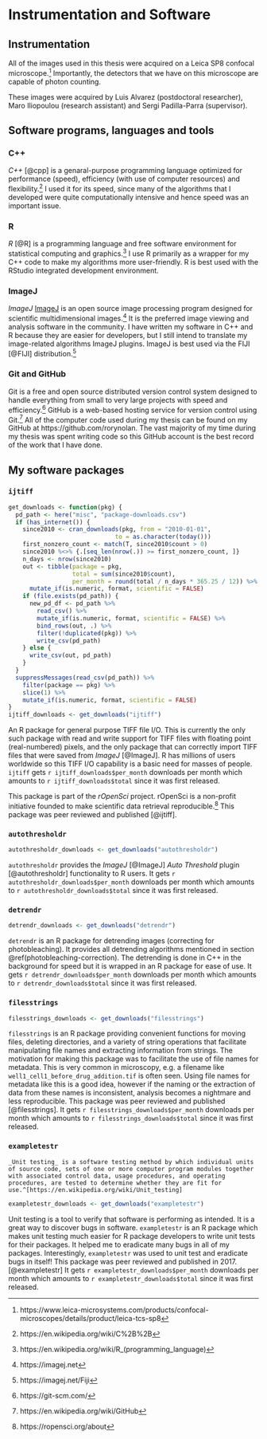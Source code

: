 # Instrumentation and Software {#instrumentation-and-software}


## Instrumentation 

All of the images used in this thesis were acquired on a Leica SP8 confocal microscope.^[https://www.leica-microsystems.com/products/confocal-microscopes/details/product/leica-tcs-sp8] Importantly, the detectors that we have on this microscope are capable of photon counting. 

These images were acquired by Luis Alvarez (postdoctoral researcher), Maro Iliopoulou (research assistant) and Sergi Padilla-Parra (supervisor).



## Software programs, languages and tools


### C++

_C++_ [@cpp] is a genaral-purpose programming language optimized for performance (speed), efficiency (with use of computer resources) and flexibility.^[https://en.wikipedia.org/wiki/C%2B%2B] I used it for its speed, since many of the algorithms that I developed were quite computationally intensive and hence speed was an important issue.


### R 

_R_ [@R] is a programming language and free software environment for statistical computing and graphics.^[https://en.wikipedia.org/wiki/R_(programming_language)] I use R primarily as a wrapper for my C++ code to make my algorithms more user-friendly. R is best used with the RStudio integrated development environment. 


### ImageJ

_ImageJ_ [ImageJ] is an open source image processing program designed for scientific multidimensional images.^[https://imagej.net] It is the preferred image viewing and analysis software in the community. I have written my software in C++ and R because they are easier for developers, but I still intend to translate my image-related algorithms ImageJ plugins. ImageJ is best used via the FIJI [@FIJI] distribution.^[https://imagej.net/Fiji]


### Git and GitHub

Git is a free and open source distributed version control system designed to handle everything from small to very large projects with speed and efficiency.^[https://git-scm.com/] GitHub is a web-based hosting service for version control using Git.^[https://en.wikipedia.org/wiki/GitHub] All of the computer code used during my thesis can be found on my GitHub at https://github.com/rorynolan. The vast majority of my time during my thesis was spent writing code so this GitHub account is the best record of the work that I have done.



## My software packages


### `ijtiff`

```r

get_downloads <- function(pkg) {
  pd_path <- here("misc", "package-downloads.csv")
  if (has_internet()) {
    since2010 <- cran_downloads(pkg, from = "2010-01-01", 
                              to = as.character(today()))
    first_nonzero_count <- match(T, since2010$count > 0)
    since2010 %<>% {.[seq_len(nrow(.)) >= first_nonzero_count, ]}
    n_days <- nrow(since2010)
    out <- tibble(package = pkg, 
                  total = sum(since2010$count), 
                  per_month = round(total / n_days * 365.25 / 12)) %>% 
      mutate_if(is.numeric, format, scientific = FALSE)
    if (file.exists(pd_path)) {
      new_pd_df <- pd_path %>% 
        read_csv() %>% 
        mutate_if(is.numeric, format, scientific = FALSE) %>% 
        bind_rows(out, .) %>% 
        filter(!duplicated(pkg)) %>% 
        write_csv(pd_path)
    } else {
      write_csv(out, pd_path)
    }
  }
  suppressMessages(read_csv(pd_path)) %>% 
    filter(package == pkg) %>% 
    slice(1) %>% 
    mutate_if(is.numeric, format, scientific = FALSE)
}
ijtiff_downloads <- get_downloads("ijtiff")
```

An R package for general purpose TIFF file I/O. This is currently the only such package with read and write support for TIFF files with floating point (real-numbered) pixels, and the only package that can correctly import TIFF files that were saved from _ImageJ_ [@ImageJ]. R has millions of users worldwide so this TIFF I/O capability is a basic need for masses of people. `ijtiff` gets `r ijtiff_downloads$per_month` downloads per month which amounts to `r ijtiff_downloads$total` since it was first released.

This package is part of the _rOpenSci_ project. rOpenSci is a non-profit initiative founded to make scientific data retrieval reproducible.^[https://ropensci.org/about] This package was peer reviewed and published [@ijtiff].


### `autothresholdr`

```r
autothresholdr_downloads <- get_downloads("autothresholdr")
```

`autothresholdr` provides the _ImageJ_ [@ImageJ] _Auto Threshold_ plugin [@autothresholdr] functionality to R users. It gets `r autothresholdr_downloads$per_month` downloads per month which amounts to `r autothresholdr_downloads$total` since it was first released. 


### `detrendr`

```r
detrendr_downloads <- get_downloads("detrendr")
```

`detrendr` is an R package for detrending images (correcting for photobleaching). It provides all detrending algorithms mentioned in section \@ref(photobleaching-correction). The detrending is done in C++ in the background for speed but it is wrapped in an R package for ease of use. It gets `r detrendr_downloads$per_month` downloads per month which amounts to `r detrendr_downloads$total` since it was first released.



### `filesstrings`

```r
filesstrings_downloads <- get_downloads("filesstrings")
```

`filesstrings` is an R package providing convenient functions for moving files, deleting directories, and a variety of string operations that facilitate manipulating file names and extracting information from strings. The motivation for making this package was to facilitate the use of file names for metadata. This is very common in microscopy, e.g. a filename like `well1_cell1_before_drug_addition.tif` is often seen. Using file names for metadata like this is a good idea, however if the naming or the extraction of data from these names is inconsistent, analysis becomes a nightmare and less reproducible. This package was peer reviewed and published [@filesstrings]. It gets `r filesstrings_downloads$per_month` downloads per month which amounts to `r filesstrings_downloads$total` since it was first released.



### `exampletestr`


```definition
_Unit testing_ is a software testing method by which individual units of source code, sets of one or more computer program modules together with associated control data, usage procedures, and operating procedures, are tested to determine whether they are fit for use.^[https://en.wikipedia.org/wiki/Unit_testing]
```

```r
exampletestr_downloads <- get_downloads("exampletestr")
```

Unit testing is a tool to verify that software is performing as intended. It is a great way to discover bugs in software. `exampletestr` is an R package which makes unit testing much easier for R package developers to write unit tests for their packages. It helped me to eradicate many bugs in all of my packages. Interestingly, `exampletestr` was used to unit test and eradicate bugs in itself! This package was peer reviewed and published in 2017.[@exampletestr] It gets `r exampletestr_downloads$per_month` downloads per month which amounts to `r exampletestr_downloads$total` since it was first released.


